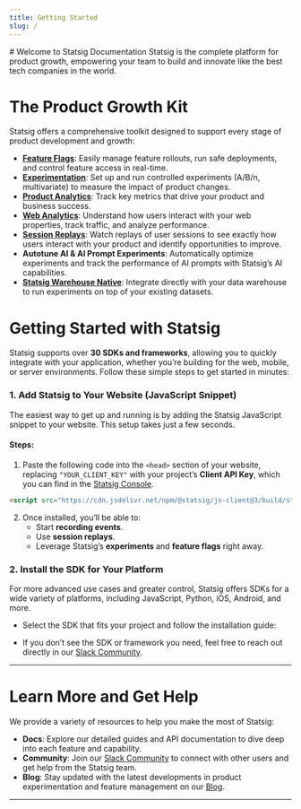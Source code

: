 ```yaml
---
title: Getting Started
slug: /
---
```



<Styles />
# Welcome to Statsig Documentation
Statsig is the complete platform for product growth, empowering your team to build and innovate like the best tech companies in the world. 

# The Product Growth Kit
Statsig offers a comprehensive toolkit designed to support every stage of product development and growth:

- **[Feature Flags](/feature-flags/working-with)**: Easily manage feature rollouts, run safe deployments, and control feature access in real-time.
- **[Experimentation](/experiments-plus)**: Set up and run controlled experiments (A/B/n, multivariate) to measure the impact of product changes.
- **[Product Analytics](/product-analytics/overview)**: Track key metrics that drive your product and business success.
- **[Web Analytics](/webanalytics/overview)**: Understand how users interact with your web properties, track traffic, and analyze performance.
- **[Session Replays](/session-replay/overview)**: Watch replays of user sessions to see exactly how users interact with your product and identify opportunities to improve.
- **Autotune AI & AI Prompt Experiments**: Automatically optimize experiments and track the performance of AI prompts with Statsig’s AI capabilities.
- **[Statsig Warehouse Native](/warehouse/overview)**: Integrate directly with your data warehouse to run experiments on top of your existing datasets.


# Getting Started with Statsig
Statsig supports over **30 SDKs and frameworks**, allowing you to quickly integrate with your application, whether you’re building for the web, mobile, or server environments. Follow these simple steps to get started in minutes:

### 1. Add Statsig to Your Website (JavaScript Snippet)

The easiest way to get up and running is by adding the Statsig JavaScript snippet to your website. This setup takes just a few seconds.

#### Steps:
1. Paste the following code into the `<head>` section of your website, replacing `"YOUR_CLIENT_KEY"` with your project’s **Client API Key**, which you can find in the [Statsig Console](https://console.statsig.com/api_keys).

```html
<script src="https://cdn.jsdelivr.net/npm/@statsig/js-client@3/build/statsig-js-client+session-replay+web-analytics.min.js?apikey=[YOUR_CLIENT_KEY]"></script>
```

2. Once installed, you’ll be able to:
   - Start **recording events**.
   - Use **session replays**.
   - Leverage Statsig’s **experiments** and **feature flags** right away.

### 2. Install the SDK for Your Platform

For more advanced use cases and greater control, Statsig offers SDKs for a wide variety of platforms, including JavaScript, Python, iOS, Android, and more.

- Select the SDK that fits your project and follow the installation guide:

<SDKAndFrameworks />

- If you don’t see the SDK or framework you need, feel free to reach out directly in our [Slack Community](https://statsig.com/slack).

---

# Learn More and Get Help

We provide a variety of resources to help you make the most of Statsig:

- **Docs**: Explore our detailed guides and API documentation to dive deep into each feature and capability.
- **Community**: Join our [Slack Community](https://statsig.com/slack) to connect with other users and get help from the Statsig team.
- **Blog**: Stay updated with the latest developments in product experimentation and feature management on our [Blog](https://statsig.com/blog).

---

